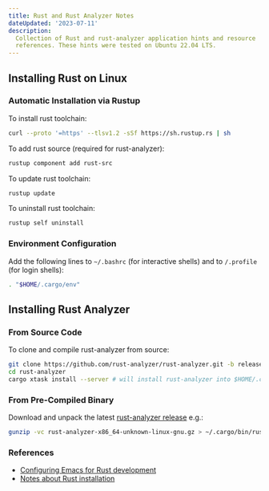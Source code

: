 ```yaml
---
title: Rust and Rust Analyzer Notes
dateUpdated: '2023-07-11'
description:
  Collection of Rust and rust-analyzer application hints and resource
  references. These hints were tested on Ubuntu 22.04 LTS.
---
```


## Installing Rust on Linux

### Automatic Installation via Rustup

To install rust toolchain:

```bash
curl --proto '=https' --tlsv1.2 -sSf https://sh.rustup.rs | sh
```

To add rust source (required for rust-analyzer):

```bash
rustup component add rust-src
```

To update rust toolchain:

```bash
rustup update
```

To uninstall rust toolchain:

```bash
rustup self uninstall
```

### Environment Configuration

Add the following lines to `~/.bashrc` (for interactive shells) and to
`/.profile` (for login shells):

```bash
. "$HOME/.cargo/env"
```

## Installing Rust Analyzer

### From Source Code

To clone and compile rust-analyzer from source:

```bash
git clone https://github.com/rust-analyzer/rust-analyzer.git -b release
cd rust-analyzer
cargo xtask install --server # will install rust-analyzer into $HOME/.cargo/bin
```

### From Pre-Compiled Binary

Download and unpack the latest [rust-analyzer
release](https://github.com/rust-lang/rust-analyzer/releases) e.g.:

```bash
gunzip -vc rust-analyzer-x86_64-unknown-linux-gnu.gz > ~/.cargo/bin/rust-analyzer
```

### References

- [Configuring Emacs for Rust development](https://robert.kra.hn/posts/rust-emacs-setup/)
- [Notes about Rust installation](https://www.rust-lang.org/tools/install)
